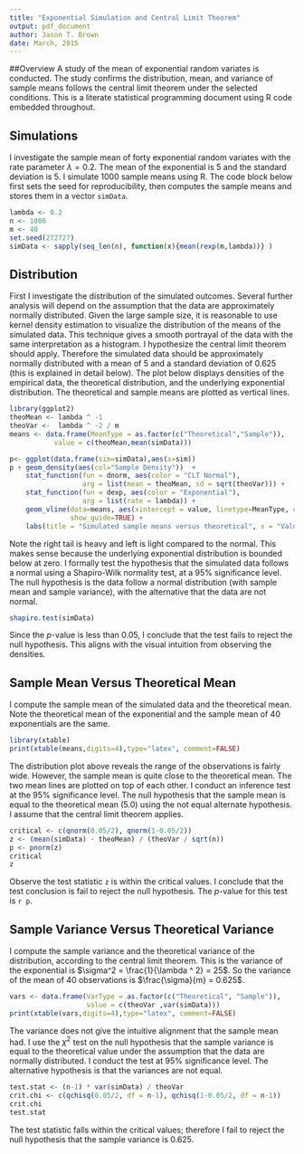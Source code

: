 ```yaml
---
title: "Exponential Simulation and Central Limit Theorem"
output: pdf_document
author: Jason T. Brown 
date: March, 2015
---
```


##Overview
A study of the mean of exponential random variates is conducted. The study confirms the distribution, mean, and variance of sample means follows the central limit theorem under the selected conditions. This is a literate statistical programming document using R code embedded throughout.

## Simulations
I investigate the sample mean of forty exponential random variates with the rate parameter $\lambda = 0.2$. The mean of the exponential is 5 and the standard deviation is 5. I simulate 1000 sample means using R. The code block below first sets the seed for reproducibility, then computes the sample means and stores them in a vector `simData`.

```r
lambda <- 0.2
n <- 1000
m <- 40
set.seed(272727)
simData <- sapply(seq_len(n), function(x){mean(rexp(m,lambda))} )
```

## Distribution 
First I investigate the distribution of the simulated outcomes. Several further analysis will depend on the assumption that the data are approximately normally distributed. Given the large sample size, it is reasonable to use kernel density estimation to visualize the distribution of the means of the simulated data. This technique gives a smooth portrayal of the data with the same interpretation as a histogram. I hypothesize the central limit theorem should apply. Therefore the simulated data should be approximately normally distributed with a mean of 5 and a standard deviation of 0.625 (this is explained in detail below). The plot below displays densities of the empirical data, the theoretical distribution, and the underlying exponential distribution. The theoretical and sample means are plotted as vertical lines.

```r
library(ggplot2)
theoMean <- lambda ^ -1
theoVar <-  lambda ^ -2 / m  
means <- data.frame(MeanType = as.factor(c("Theoretical","Sample")),
           value = c(theoMean,mean(simData)))

p<- ggplot(data.frame(sim=simData),aes(x=sim)) 
p + geom_density(aes(col="Sample Density"))  +
    stat_function(fun = dnorm, aes(color = "CLT Normal"),
                  arg = list(mean = theoMean, sd = sqrt(theoVar))) +
    stat_function(fun = dexp, aes(color = "Exponential"), 
                  arg = list(rate = lambda)) +
    geom_vline(data=means, aes(xintercept = value, linetype=MeanType, color=MeanType), 
               show_guide=TRUE) +
    labs(title = "Simulated sample means versus theoretical", x = "Value", y = "Density")

```

Note the right tail is heavy and left is light compared to the normal. This makes sense because the underlying exponential distribution is bounded below at zero. I formally test the hypothesis that the simulated data follows a normal using a Shapiro-Wilk normality test, at a 95% significance level. The null hypothesis is the data follow a normal distribution (with sample mean and sample variance), with the alternative that the data are not normal.

```r
shapiro.test(simData)
```

Since the *p*-value is less than 0.05, I conclude that the test fails to reject the null hypothesis. This aligns with the visual intuition from observing the densities. 

## Sample Mean Versus Theoretical Mean
I compute the sample mean of the simulated data and the theoretical mean. Note the theoretical mean of the exponential and the sample mean of 40 exponentials are the same.

```r
library(xtable)
print(xtable(means,digits=4),type="latex", comment=FALSE)
```

The distribution plot above reveals the range of the observations is fairly wide. However, the sample mean is quite close to the theoretical mean. The two mean lines are plotted on top of each other. I conduct an inference test at the 95% significance level. The  null hypothesis that the sample mean is equal to the theoretical mean (5.0) using the not equal alternate hypothesis. I assume that the central limit theorem applies.

```r
critical <- c(qnorm(0.05/2), qnorm(1-0.05/2))
z <- (mean(simData) - theoMean) / (theoVar / sqrt(n))
p <- pnorm(z)
critical 
z
```

Observe the test statistic `z` is within the critical values. I conclude that the test conclusion is fail to reject the null hypothesis. The *p*-value for this test is `r p`.

## Sample Variance Versus Theoretical Variance
I compute the sample variance and the theoretical variance of the distribution, according to the central limit theorem. This is the variance of the exponential is $\sigma^2 = \frac{1}{\lambda ^ 2} = 25$. So the variance of the mean of 40 observations is $\frac{\sigma}{m} = 0.625$.

```r
vars <- data.frame(VarType = as.factor(c("Theoretical", "Sample")), 
                   value = c(theoVar ,var(simData)))
print(xtable(vars,digits=4),type="latex", comment=FALSE)
```

The variance does not give the intuitive alignment that the sample mean had. I use the $\chi ^ 2$ test on the null hypothesis that the sample variance is equal to the theoretical value under the assumption that the data are normally distributed. I conduct the test at 95% significance level. The alternative hypothesis is that the variances are not equal.

```r
test.stat <- (n-1) * var(simData) / theoVar
crit.chi <- c(qchisq(0.05/2, df = n-1), qchisq(1-0.05/2, df = n-1))
crit.chi 
test.stat
```

The test statistic falls within the critical values; therefore I fail to reject the null hypothesis that the sample variance is 0.625.
